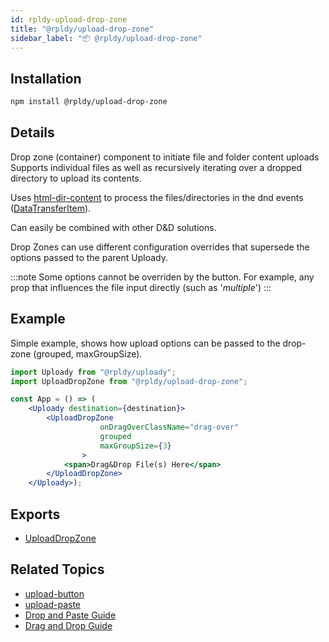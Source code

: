 ```yaml
---
id: rpldy-upload-drop-zone
title: "@rpldy/upload-drop-zone"
sidebar_label: "📦 @rpldy/upload-drop-zone"
---
```


## Installation

```bash npm2yarn
npm install @rpldy/upload-drop-zone
```

## Details

Drop zone (container) component to initiate file and folder content uploads
Supports individual files as well as recursively iterating over a dropped directory to upload its contents.

Uses [html-dir-content](https://www.npmjs.com/package/html-dir-content) to process the files/directories in the dnd events ([DataTransferItem](https://developer.mozilla.org/en-US/docs/Web/API/DataTransferItem)).

Can easily be combined with other D&D solutions.

Drop Zones can use different configuration overrides that supersede the options passed to the parent Uploady.

:::note
Some options cannot be overriden by the button. For example, any prop that influences the file input directly (such as '_multiple_')
:::

## Example

Simple example, shows how upload options can be passed to the drop-zone (grouped, maxGroupSize).

```jsx
import Uploady from "@rpldy/uploady";
import UploadDropZone from "@rpldy/upload-drop-zone";

const App = () => (
    <Uploady destination={destination}>
        <UploadDropZone
					onDragOverClassName="drag-over"
					grouped
					maxGroupSize={3}
				>
            <span>Drag&Drop File(s) Here</span>
        </UploadDropZone>
    </Uploady>);
```

## Exports

* [UploadDropZone](../api/components/uploadDropZone)

## Related Topics

* [upload-button](rpldy-upload-button)
* [upload-paste](rpldy-upload-paste)
* [Drop and Paste Guide](../guides/DropAndPaste)
* [Drag and Drop Guide](../guides/DragAndDrop)
